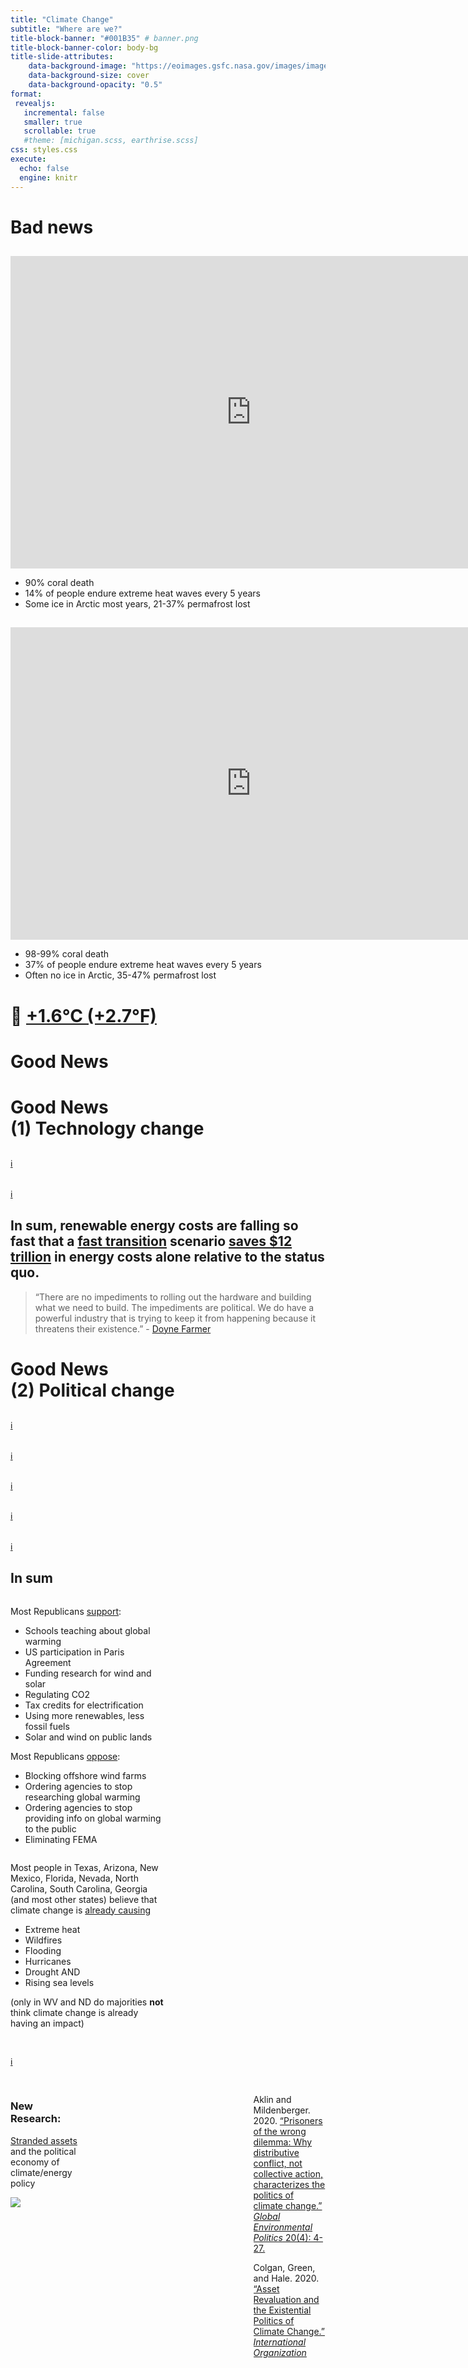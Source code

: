 ```yaml
---
title: "Climate Change"
subtitle: "Where are we?"
title-block-banner: "#001B35" # banner.png
title-block-banner-color: body-bg
title-slide-attributes:
    data-background-image: "https://eoimages.gsfc.nasa.gov/images/imagerecords/82000/82693/earthrise_vis_1092.jpg"
    data-background-size: cover
    data-background-opacity: "0.5"
format:
 revealjs:
   incremental: false
   smaller: true
   scrollable: true
   #theme: [michigan.scss, earthrise.scss]
css: styles.css
execute:
  echo: false
  engine: knitr
---
```


# Bad news


## {background-image="https://ichef.bbci.co.uk/ace/standard/1920/cpsprodpb/F04E/production/_133281516_era_5_global_sea_temp_lines2024-05-05-nc.png" background-size="contain" data-menu-title="Record-breaking temperatures"}

<!--https://climate.copernicus.eu/surface-air-temperature-july-2025 --> 

## {background-image="https://offsetguide.org/wp-content/uploads/2019/11/Fig1_OIF.png" background-size="contain" data-menu-title="Mitigation curves"}


##   {data-menu-title="1.5 Degrees"}

<iframe scrolling="no" frameborder="0" marginheight="0px" marginwidth="0px" style="display: initial; margin: 0 auto;" src="https://cbhighcharts2019.s3.eu-west-2.amazonaws.com/UNEP+Emissions+Gap/peaking_year_15c.html" width="770px" height="500px"></iframe>

- 90% coral death
- 14% of people endure extreme heat waves every 5 years 
- Some ice in Arctic most years, 21-37% permafrost lost  <!--; sea level rise ~1m (3 feet)--> 


##  {data-menu-title="2 Degrees"}

<iframe scrolling="no" frameborder="0" marginheight="0px" marginwidth="0px" style="display: initial; margin: 0 auto;" src="https://cbhighcharts2019.s3.eu-west-2.amazonaws.com/UNEP+Emissions+Gap/peaking_year_2c.html" width="770px" height="500px"></iframe>

- 98-99% coral death
- 37% of people endure extreme heat waves every 5 years 
- Often no ice in Arctic, 35-47% permafrost lost  <!--; sea levels rising up to 10 metres (30 feet)--> 


## {background-image="figs/rhodium-2023.png" background-size="contain" data-menu-title="Rhodium group projections"}

# 📍 [+1.6°C (+2.7°F)](https://climate.copernicus.eu/copernicus-2024-first-year-exceed-15degc-above-pre-industrial-level)

# Good News 

# Good News  <br> (1) Technology change

<!--
## {background-image="https://elements.visualcapitalist.com/wp-content/uploads/2021/06/solar-energy-costs-wrights-law.png" background-size="contain"}
-->

## {background-image="https://cleantechnica.com/wp-content/uploads/2023/09/RMI-LCOE-chart-800x445.jpg" background-size="contain" data-menu-title="Renewables are now cheaper"}

## {background-image="https://climatesolutions-careers.org/wp-content/uploads/2024/03/3declines-1536x749.png" background-size="contain"  data-menu-title="RMI-cost decline"}

::: footer
[ℹ️](https://rmi.org/wp-content/uploads/dlm_uploads/2023/06/rmi_renewable_revolution.pdf)
:::



## {background-image="https://i.redd.it/fnexljzv83bd1.jpeg" background-size="contain" data-menu-title="Storage growth"}

## {background-image="https://i.redd.it/hw34ws6iu91e1.jpeg" background-size="contain" data-menu-title="RMI-exp growth"}

::: footer
[ℹ️](https://rmi.org/wp-content/uploads/dlm_uploads/2023/06/rmi_renewable_revolution.pdf)
:::


## {background-image="https://leraffl.github.io/LeRaffl-Gallery/images/2025-08/china_ICE_BEV_20250919.png" background-size="contain" data-menu-title="EVs in China"}

## {background-image="https://leraffl.github.io/LeRaffl-Gallery/images/2025-05/singapore_ICE_BEV_20250601.png" background-size="contain" data-menu-title="EVs in Singapore"}

## In sum, renewable energy costs are falling so fast that a [fast transition](https://www.linkedin.com/posts/jamesrobeysustainability_this-weeks-chart-of-the-week-comes-from-activity-7215975523913494528-6Zwu) scenario [saves $12 trillion](https://doi.org/10.1016/j.joule.2022.08.009) in energy costs alone relative to the status quo. {data-menu-title="In sum, renewable energy saves $12 trillion"}

> "There are no impediments to rolling out the hardware and building what we need to build. The impediments are political. We do have a powerful industry that is trying to keep it from happening because it threatens their existence." - [Doyne Farmer](https://www.volts.wtf/p/learning-curves-will-lead-to-extremely) 




# Good News  <br> (2) Political change


## {background-image="https://climatecommunication.yale.edu/wp-content/uploads/2025/05/majority-registered-voters-want-federal-agencies-to-increase-efforts-to-protect-people-from-health-harms-of-global-warming.png" background-size="contain" data-menu-title="YPCCC: Voters want more on climate"}

## {background-image="https://climatecommunication.yale.edu/wp-content/uploads/2025/06/climate-change-american-mind-politics-policy-spring-2025-11.1-scaled.png" background-size="contain" data-menu-title="in schools"}

::: footer
[ℹ️](https://climatecommunication.yale.edu/publications/climate-change-in-the-american-mind-politics-policy-spring-2025/toc/5/)
:::

<!--

## {background-image="https://climatecommunication.yale.edu/wp-content/uploads/2025/06/climate-change-american-mind-politics-policy-spring-2025-1.2-scaled.png" background-size="contain"}

## {background-image="https://climatecommunication.yale.edu/wp-content/uploads/2025/06/climate-change-american-mind-politics-policy-spring-2025-1.1-scaled.png" background-size="contain"}
--> 


## {background-image="https://climatecommunication.yale.edu/wp-content/uploads/2025/06/climate-change-american-mind-politics-policy-spring-2025-2.5-2048x1603.png" background-size="contain" data-menu-title="not cuts"}

::: footer
[ℹ️](https://climatecommunication.yale.edu/publications/climate-change-in-the-american-mind-politics-policy-spring-2025/toc/5/)
:::

## {background-image="https://climatecommunication.yale.edu/wp-content/uploads/2025/06/climate-change-american-mind-politics-policy-spring-2025-2.4-2048x1603.png" background-size="contain" data-menu-title="more enforcement"}

::: footer
[ℹ️](https://climatecommunication.yale.edu/publications/climate-change-in-the-american-mind-politics-policy-spring-2025/toc/5/)
:::

## {background-image="https://climatecommunication.yale.edu/wp-content/uploads/2025/06/climate-change-american-mind-politics-policy-spring-2025-2.1-scaled.png" background-size="contain" data-menu-title="more policy"}

::: footer
[ℹ️](https://climatecommunication.yale.edu/publications/climate-change-in-the-american-mind-politics-policy-spring-2025/toc/5/)
:::

## {background-image="https://climatecommunication.yale.edu/wp-content/uploads/2025/08/fig1_maps_final-3.png" background-size="contain" data-menu-title="YPCCC: Most think global warming is affecting..."}

::: footer
[ℹ️](https://climatecommunication.yale.edu/publications/attribution-across-america/)
:::

## In sum {data-menu-title="In sum, most Republicans..."}

::: {.column width="50%"}
Most Republicans [support](https://climatecommunication.yale.edu/publications/climate-change-in-the-american-mind-politics-policy-spring-2025/toc/5/): 

- Schools teaching about global warming
- US participation in Paris Agreement
- Funding research for wind and solar
- Regulating CO2
- Tax credits for electrification 
- Using more renewables, less fossil fuels
- Solar and wind on public lands

Most Republicans [oppose](https://climatecommunication.yale.edu/publications/climate-change-in-the-american-mind-politics-policy-spring-2025/toc/5/): 

- Blocking offshore wind farms
- Ordering agencies to stop researching global warming 
- Ordering agencies to stop providing info on global warming to the public 
- Eliminating FEMA
:::

::: {.column width="50%"}

Most people in Texas, Arizona, New Mexico, Florida, Nevada, North Carolina, South Carolina, Georgia (and most other states) believe that climate change is [already causing](https://climatecommunication.yale.edu/publications/attribution-across-america/)

- Extreme heat
- Wildfires
- Flooding
- Hurricanes 
- Drought AND 
- Rising sea levels

(only in WV and ND do majorities **not** think climate change is already having an impact)
:::

## {background-image="https://loquatinc.io/wp-content/uploads/2024/07/kthhmssen6ybhpbnl_v4s2cgf4ry-loquat_li-12-07-24-min.jpg" background-size="contain" data-menu-title="Economist: Here comes the sun"}

::: footer
[ℹ️](https://www.linkedin.com/posts/jamesrobeysustainability_this-weeks-chart-of-the-week-comes-from-activity-7215975523913494528-6Zwu) <!--https://www.economist.com/interactive/essay/2024/06/20/solar-power-is-going-to-be-huge?trk=public_post_comment-text--> 
:::

## {background-image="https://pup-assets.imgix.net/onix/images/9780691245249.jpg" background-size="contain"  data-menu-title="Existential Politics"}

:::: {.columns}

::: {.column width="25%"}

### New Research:  

[Stranded assets](https://en.wikipedia.org/wiki/Stranded_asset) and the political economy of climate/energy policy

![](https://img1.od-cdn.com/ImageType-400/1294-1/88C/F89/9E/%7B88CF899E-3E8A-4643-B9C6-57C7385843C6%7DImg400.jpg)


:::

::: {.column width="50%"}

:::

::: {.column width="25%"}
 Aklin and Mildenberger. 2020. [“Prisoners of the wrong dilemma: Why distributive conflict, not collective action, characterizes the politics of climate change.” *Global Environmental Politics* 20(4): 4-27.](https://doi.org/10.1162/glep_a_00578)
 
 Colgan,  Green, and Hale. 2020. [“Asset Revaluation and the Existential Politics of Climate Change.” *International Organization*](https://doi.org/10.1017/S0020818320000296)
:::

::::
